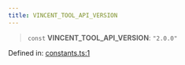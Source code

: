 ```yaml
---
title: VINCENT_TOOL_API_VERSION
---
```


> `const` **VINCENT\_TOOL\_API\_VERSION**: `"2.0.0"`

Defined in: [constants.ts:1](https://github.com/LIT-Protocol/Vincent/blob/59bbcc58961d006596c8c80671cc1200f69f2946/packages/libs/ability-sdk/src/lib/constants.ts#L1)
